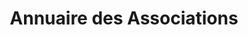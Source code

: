 ---
layout: ../../../layouts/AssoSort.astro
title: "Annuaire des Associations"
typeFilter: autre
affiliationFilter: su
---